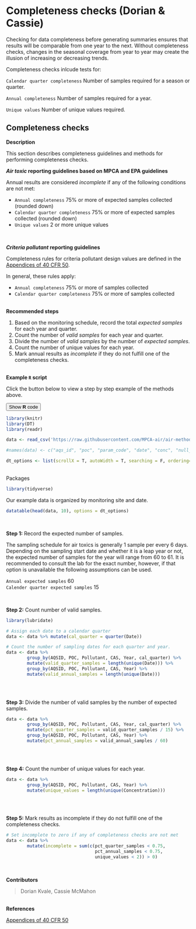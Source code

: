 # Completeness checks (Dorian & Cassie)


Checking for data completeness before generating summaries ensures that results will be comparable from one year to the next. Without completeness checks, changes in the seasonal coverage from year to year may create the illusion of increasing or decreasing trends. 


Completeness checks inlcude tests for:  

`Calendar quarter completeness` Number of samples required for a season or quarter.  

`Annual completeness` Number of samples required for a year.  

`Unique values` Number of unique values required.


## Completeness checks  {#complete}


__Description__  

This section describes completeness guidelines and methods for performing completeness checks.


__<i>Air toxic</i> reporting guidelines based on MPCA and EPA guidelines__


Annual results are considered _incomplete_ if any of the following conditions are not met:

- `Annual completeness` 75% or more of expected samples collected (rounded down)
- `Calendar quarter completeness` 75% or more of expected samples collected (rounded down)
- `Unique values` 2 or more unique values

<br>

__<i>Criteria pollutant</i> reporting guidelines__

Completeness rules for criteria pollutant design values are defined in the [Appendices of 40 CFR 50](https://www.ecfr.gov/cgi-bin/text-idx?tpl=/ecfrbrowse/Title40/40cfr50_main_02.tpl).

In general, these rules apply:

- `Annual completeness` 75% or more of samples collected
- `Calendar quarter completeness` 75% or more of samples collected


<br> __Recommended steps__

1. Based on the monitoring schedule, record the total _expected samples_ for each year and quarter.
1. Count the number of _valid samples_ for each year and quarter.
1. Divide the number of _valid samples_ by the number of _expected samples_.
1. Count the number of unique values for each year.
1. Mark annual results as _incomplete_ if they do not fulfill one of the completeness checks.

<br> __Example `R` script__ 


Click the button below to view a step by step example of the methods above.

<div class="toggle"><button class = "btn_code">Show __R__ code</button>



```r
library(knitr)
library(DT)
library(readr)

data <- read_csv('https://raw.githubusercontent.com/MPCA-air/air-methods/master/airtoxics_data_2009_2013.csv')

#names(data) <- c("aqs_id", "poc", "param_code", "date", "conc", "null_code", "md_limit", "pollutant", "year", "cas")

dt_options <- list(scrollX = T, autoWidth = T, searching = F, ordering=F, lengthChange = F, paginate=F, info=F)

```

<br>
Packages
```r
library(tidyverse)
```


Our example data is organized by monitoring site and date.
```r

datatable(head(data, 10), options = dt_options)
```

<br>

__Step 1:__ Record the expected number of samples.

The sampling schedule for air toxics is generally 1 sample per every 6 days. Depending on the sampling start date and whether it is a leap year or not, the expected number of samples for the year will range from 60 to 61. It is recommended to consult the lab for the exact number, however, if that option is unavailable the following assumptions can be used. 

`Annual expected samples`  60  
`Calender quarter expected samples` 15

<br>

__Step 2:__ Count number of valid samples.
```r

library(lubridate)

# Assign each date to a calendar quarter
data <- data %>% mutate(cal_quarter = quarter(Date))

# Count the number of sampling dates for each quarter and year.
data <- data %>% 
        group_by(AQSID, POC, Pollutant, CAS, Year, cal_quarter) %>%
        mutate(valid_quarter_samples = length(unique(Date))) %>%
        group_by(AQSID, POC, Pollutant, CAS, Year) %>%
        mutate(valid_annual_samples = length(unique(Date))) 
        
```


<br>

__Step 3:__ Divide the number of valid samples by the number of expected samples.
```r

data <- data %>% 
        group_by(AQSID, POC, Pollutant, CAS, Year, cal_quarter) %>%
        mutate(pct_quarter_samples = valid_quarter_samples / 15) %>%
        group_by(AQSID, POC, Pollutant, CAS, Year) %>%
        mutate(pct_annual_samples = valid_annual_samples / 60) 
        
```

<br>

__Step 4:__ Count the number of unique values for each year.
```r

data <- data %>% 
        group_by(AQSID, POC, Pollutant, CAS, Year) %>%
        mutate(unique_values = length(unique(Concentration)))
        
```

<br>

__Step 5:__ Mark results as incomplete if they do not fulfill one of the completeness checks.
```r

# Set incomplete to zero if any of completeness checks are not met
data <- data %>% 
        mutate(incomplete = sum(c(pct_quarter_samples < 0.75, 
                                  pct_annual_samples < 0.75,
                                  unique_values < 2)) > 0)
        
```

</div>


<br> __Contributors__  

> Dorian Kvale, Cassie McMahon


<br> __References__    

[Appendices of 40 CFR 50](https://www.ecfr.gov/cgi-bin/text-idx?tpl=/ecfrbrowse/Title40/40cfr50_main_02.tpl)  


